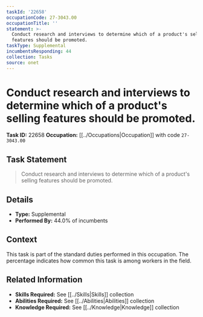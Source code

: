 ```yaml
---
taskId: '22658'
occupationCode: 27-3043.00
occupationTitle: ''
statement: >-
  Conduct research and interviews to determine which of a product's selling
  features should be promoted.
taskType: Supplemental
incumbentsResponding: 44
collection: Tasks
source: onet
---
```

# Conduct research and interviews to determine which of a product's selling features should be promoted.

**Task ID:** 22658
**Occupation:** [[../Occupations|Occupation]] with code `27-3043.00`

## Task Statement

> Conduct research and interviews to determine which of a product's selling features should be promoted.

## Details

- **Type:** Supplemental
- **Performed By:** 44.0% of incumbents

## Context

This task is part of the standard duties performed in this occupation. The percentage indicates how common this task is among workers in the field.

## Related Information

- **Skills Required:** See [[../Skills|Skills]] collection
- **Abilities Required:** See [[../Abilities|Abilities]] collection
- **Knowledge Required:** See [[../Knowledge|Knowledge]] collection
